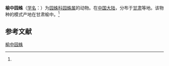 {{Speciesbox
| name = 榆中园蛛
| status = 
| status_system = 
| image = 
| genus = Araneus
| species = yuzhongensis
| authority = (Yin et al., 1990)<ref name='id13564'>{{cite web| url =http://www.bioinfo.cn/db05/BjdwSpecies.php?action=view&id=13564| title =榆中园蛛| work =《中国动物物种编目数据库》| publisher =中国科学院微生物研究所| author =中国科学院动物研究所| accessdate =2009-04-28| deadurl =yes| archiveurl =https://web.archive.org/web/20160305091403/http://www.bioinfo.cn/db05/BjdwSpecies.php?action=view&id=13564| archivedate =2016-03-05}}</ref>
}}

'''榆中园蛛'''（[[学名|学名]]：{{lang|la|''Araneus yuzhongensis''}}）为[[园蛛科|园蛛科]][[园蛛属|园蛛属]]的动物。在[[中国大陆|中国大陆]]，分布于[[甘肃|甘肃]]等地。该物种的模式产地在甘肃榆中。<ref name='id13564'/>

== 参考文献 ==
{{reflist}}

{{Wikispecies|Araneus yuzhongensis}}
{{Taxonbar|from=Q2577704}}

[[Category:园蛛属|榆中园蛛]]


{{蜘蛛小作品}}